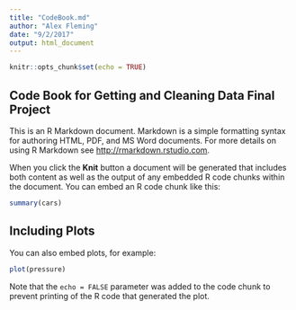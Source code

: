 ```yaml
---
title: "CodeBook.md"
author: "Alex Fleming"
date: "9/2/2017"
output: html_document
---
```


```r
knitr::opts_chunk$set(echo = TRUE)
```

## Code Book for Getting and Cleaning Data Final Project

This is an R Markdown document. Markdown is a simple formatting syntax for authoring HTML, PDF, and MS Word documents. For more details on using R Markdown see <http://rmarkdown.rstudio.com>.

When you click the **Knit** button a document will be generated that includes both content as well as the output of any embedded R code chunks within the document. You can embed an R code chunk like this:

```r
summary(cars)
```

## Including Plots

You can also embed plots, for example:

```r
plot(pressure)
```

Note that the `echo = FALSE` parameter was added to the code chunk to prevent printing of the R code that generated the plot.
